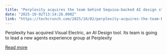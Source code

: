 ```yaml
---
title: "Perplexity acquires the team behind Sequioa-backed AI design startup Visual Electric"
date: "2025-10-02T13:14:26.000Z"
link: "https://techcrunch.com/2025/10/02/perplexity-acquires-the-team-behind-sequioa-backed-ai-design-startup-visual-electric/"
---
```


Perplexity has acquired Visual Electric, an AI Design tool. Its team is going to lead a new agents experience group at Perplexity 

[Read more](https://techcrunch.com/2025/10/02/perplexity-acquires-the-team-behind-sequioa-backed-ai-design-startup-visual-electric/)
